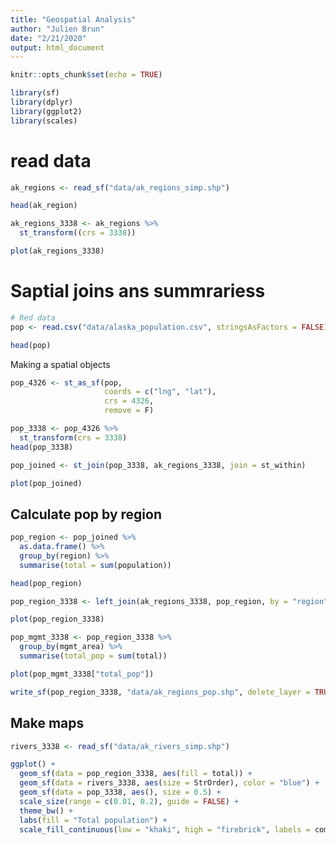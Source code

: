 ```yaml
---
title: "Geospatial Analysis"
author: "Julien Brun"
date: "2/21/2020"
output: html_document
---
```


```r
knitr::opts_chunk$set(echo = TRUE)
```

```r
library(sf)
library(dplyr)
library(ggplot2)
library(scales)
```

# read data
```r
ak_regions <- read_sf("data/ak_regions_simp.shp")

head(ak_region)
```

```r
ak_regions_3338 <- ak_regions %>%
  st_transform((crs = 3338))

plot(ak_regions_3338)
```
# Saptial joins ans summrariess

```r
# Red data
pop <- read.csv("data/alaska_population.csv", stringsAsFactors = FALSE)

head(pop)

```

Making a spatial objects
```r
pop_4326 <- st_as_sf(pop,
                     coords = c("lng", "lat"),
                     crs = 4326,
                     remove = F)

pop_3338 <- pop_4326 %>%
  st_transform(crs = 3338)
head(pop_3338)
```

```r
pop_joined <- st_join(pop_3338, ak_regions_3338, join = st_within)

plot(pop_joined)
```
## Calculate pop by region

```r
pop_region <- pop_joined %>%
  as.data.frame() %>% 
  group_by(region) %>%
  summarise(total = sum(population))

head(pop_region)
```
```r
pop_region_3338 <- left_join(ak_regions_3338, pop_region, by = "region")

plot(pop_region_3338)
```
```r
pop_mgmt_3338 <- pop_region_3338 %>%
  group_by(mgmt_area) %>%
  summarise(total_pop = sum(total))

plot(pop_mgmt_3338["total_pop"])
```
```r
write_sf(pop_region_3338, "data/ak_regions_pop.shp", delete_layer = TRUE)
```

## Make maps

```r
rivers_3338 <- read_sf("data/ak_rivers_simp.shp")
```


```r
ggplot() +
  geom_sf(data = pop_region_3338, aes(fill = total)) + 
  geom_sf(data = rivers_3338, aes(size = StrOrder), color = "blue") + 
  geom_sf(data = pop_3338, aes(), size = 0.5) +
  scale_size(range = c(0.01, 0.2), guide = FALSE) +
  theme_bw() + 
  labs(fill = "Total population") + 
  scale_fill_continuous(low = "khaki", high = "firebrick", labels = comma)
```

